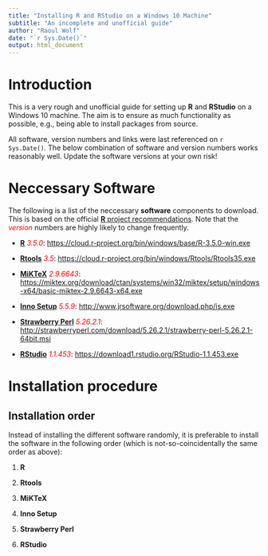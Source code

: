 ```yaml
---
title: "Installing R and RStudio on a Windows 10 Machine"
subtitle: "An incomplete and unofficial guide"
author: "Raoul Wolf"
date: "`r Sys.Date()`"
output: html_document
---
```


# Introduction

This is a very rough and unofficial guide for setting up **R** and **RStudio** on a Windows 10 machine. The aim is to ensure as much functionality as possible, e.g., being able to install packages from source. 

All software, version numbers and links were last referenced on `r Sys.Date()`. The below combination of software and version numbers works reasonably well. Update the software versions at your own risk!

# Neccessary Software

The following is a list of the neccessary **software** components to download. This is based on the official [**R** project recommendations](https://cloud.r-project.org/bin/windows/Rtools/Rtools.txt). Note that the <span style="color:red">*version*</span> numbers are highly likely to change frequently. 

* [**R**](https://cloud.r-project.org/index.html) <span style="color:red">*3.5.0*</span>: <https://cloud.r-project.org/bin/windows/base/R-3.5.0-win.exe>

* [**Rtools**](https://cloud.r-project.org/bin/windows/Rtools/) <span style="color:red">*3.5*</span>: <https://cloud.r-project.org/bin/windows/Rtools/Rtools35.exe>

* [**MiKTeX**](https://miktex.org/) <span style="color:red">*2.9.6643*</span>: <https://miktex.org/download/ctan/systems/win32/miktex/setup/windows-x64/basic-miktex-2.9.6643-x64.exe>

* [**Inno Setup**](http://www.jrsoftware.org/isinfo.php) <span style="color:red">*5.5.9*</span>: <http://www.jrsoftware.org/download.php/is.exe>

* [**Strawberry Perl**](http://strawberryperl.com/) <span style="color:red">*5.26.2.1*</span>: <http://strawberryperl.com/download/5.26.2.1/strawberry-perl-5.26.2.1-64bit.msi>

* [**RStudio**](https://www.rstudio.com/products/rstudio/) <span style="color:red">*1.1.453*</span>: <https://download1.rstudio.org/RStudio-1.1.453.exe>

# Installation procedure
## Installation order

Instead of installing the different software randomly, it is preferable to install the software in the following order (which is not-so-coincidentally the same order as above):

1) **R**

2) **Rtools**

3) **MiKTeX**

4) **Inno Setup**

5) **Strawberry Perl**

6) **RStudio**
